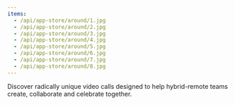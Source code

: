 ```yaml
---
items:
  - /api/app-store/around/1.jpg
  - /api/app-store/around/2.jpg
  - /api/app-store/around/3.jpg
  - /api/app-store/around/4.jpg
  - /api/app-store/around/5.jpg
  - /api/app-store/around/6.jpg
  - /api/app-store/around/7.jpg
  - /api/app-store/around/8.jpg
---
```


<Slider items={items} />

Discover radically unique video calls designed to help hybrid-remote teams create, collaborate and celebrate together.
